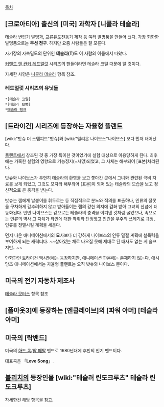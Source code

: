 [[목차]]
== [크로아티아] 출신의 [미국] 과학자 [니콜라 테슬라] ==
테슬라 변압기 발명과, 교류유도전동기 제작 등 여러 발명품을 만들어 냈다. 가장 희한한 발명품으로는 '''무선 전구'''. 하지만 요즘 사람들은 잘 모른다.

자기장의 자속밀도의 단위인 '''테슬라(T)'''도 이 사람의 이름에서 따왔다.

[[커맨드 앤 컨커 레드얼럿]] 시리즈의 팬들이라면 테슬라 코일 때문에 알 것이다.

자세한 사항은 [[니콜라 테슬라]] 항목 참조.

=== 레드얼럿 시리즈의 유닛들 ===
 *[테슬라 코일]
 *[테슬라 보병]
 *[[테슬라 탱크]]
== [트라이건] 시리즈에 등장하는 자율형 플랜트 ==
[wiki:"밧슈 더 스탬피드"밧슈]와 [wiki:"밀리온 나이브스"나이브스] 보다 먼저 태어났다.

[[플랜트]]에서 창조된 것 중 가장 특이한 것이었기에 실험 대상으로 이용당하게 된다.
최후에는 가혹한 실험의 영향으로 기능정지(=사망)되었고, 그 사체는 해부되어 [표본]처리된다.

밧슈와 나이브스가 우연히 테슬라의 환영을 보고 쫓아간 곳에서 그녀와 관련된 극비 자료를 보게 되었고, 그것도 모자라 해부되어 [표본]이 되어 있는 테슬라의 모습을 보고 정신적으로 큰 충격을 받는다.

밧슈는 램에게 날붙이를 휘두르는 등 직접적으로 분노와 적의를 표출하나, 인류의 잘못을 구차하게 감추려하지 않고 받아들이는 램의 강한 의지에 감화 받아 그녀의 신념에 더 동화된다. 반면 나이브스는 겉으로는 테슬라의 충격을 이겨낸 것처럼 굴었으나, 속으로는 인류의 역사 그 자체가 타인에 대한 착취라 단정짓고 인간을 우주의 쓰레기로 규정, 인류를 전멸시킬 계획을 세운다. 

먼저 나온 애니메이션에서의 묘사보다 더 강하게 나이브스의 인류 멸절 계획에 설득력을 부여하게 되는 캐릭터다. ~~살아있는 채로 나오질 못해 제대로 된 대사도 없는 게 슬프지만...~~

만화판인 [[트라이건 맥시멈]]에는 등장하지만, 애니메이션 판본에는 존재하지 않는다. 애시당초 애니메이션에서는 자율형 플랜트는 오직 밧슈와 나이브스 뿐이다.
== 미국의 전기 자동차 제조사 ==
[[테슬라 모터스]] 항목 참조

== [폴아웃3]에 등장하는 [엔클레이브]의 [파워 아머] [테슬라 아머] ==
== 미국의 [락밴드] ==
미국의 [[하드 록]]/[[팝 메탈]] 밴드로 1980년대에 후반의 인기 밴드이다.

대표곡은 「'''Love Song'''」.

{{{#!html
<P><iframe width="480" height="360" src="http://www.youtube.com/embed/l2q_-xN2N54" frameborder="0" allowfullscreen></iframe></P>
}}}

== [[블리치]]의 등장인물 [wiki:"테슬러 린도크루츠" 테슬라 린도크루츠] ==
자세한건 해당 항목을 참고.

